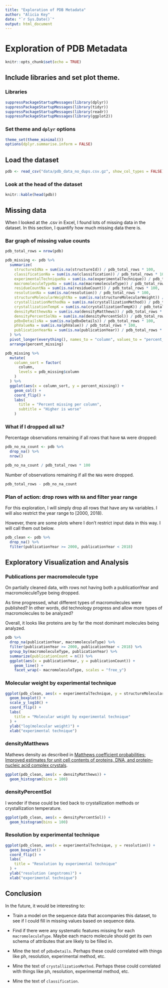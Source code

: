 ```yaml
---
title: "Exploration of PDB Metadata"
author: "Alicia Key"
date: "`r Sys.Date()`"
output: html_document
---
```


# Exploration of PDB Metadata

```r
knitr::opts_chunk$set(echo = TRUE)
```

## Include libraries and set plot theme.

### Libraries

```r
suppressPackageStartupMessages(library(dplyr))
suppressPackageStartupMessages(library(tidyr))
suppressPackageStartupMessages(library(readr))
suppressPackageStartupMessages(library(ggplot2))
```

### Set theme and `dplyr` options

```r
theme_set(theme_minimal())
options(dplyr.summarise.inform = FALSE)
```

## Load the dataset

```r
pdb <- read_csv("data/pdb_data_no_dups.csv.gz", show_col_types = FALSE)
```

### Look at the head of the dataset

```r
knitr::kable(head(pdb))
```

## Missing data

When I looked at the .csv in Excel, I found lots of missing data in the dataset. In this section, I quantify how much missing data there is.

### Bar graph of missing value counts

```r
pdb_total_rows = nrow(pdb)

pdb_missing <- pdb %>%
  summarize(
    structureIdNa = sum(is.na(structureId)) / pdb_total_rows * 100,
    classificationNa = sum(is.na(classification)) / pdb_total_rows * 100,
    experimentalTechniqueNa = sum(is.na(experimentalTechnique)) / pdb_total_rows * 100,
    macromoleculeTypeNa = sum(is.na(macromoleculeType)) / pdb_total_rows * 100,
    residueCountNa = sum(is.na(residueCount)) / pdb_total_rows * 100,
    resolutionNa = sum(is.na(resolution)) / pdb_total_rows * 100,
    structureMolecularWeightNa = sum(is.na(structureMolecularWeight)) / pdb_total_rows * 100,
    crystallizationMethodNa = sum(is.na(crystallizationMethod)) / pdb_total_rows * 100,
    crystallizationTempK = sum(is.na(crystallizationTempK)) / pdb_total_rows * 100,
    densityMatthewsNa = sum(is.na(densityMatthews)) / pdb_total_rows * 100,
    densityPercentSolNa = sum(is.na(densityPercentSol)) / pdb_total_rows * 100,
    pdbxDetailsNa = sum(is.na(pdbxDetails)) / pdb_total_rows * 100,
    phValueNa = sum(is.na(phValue)) / pdb_total_rows * 100,
    publicationYearNa = sum(is.na(publicationYear)) / pdb_total_rows * 100
  ) %>%
  pivot_longer(everything(), names_to = "column", values_to = "percent_missing") %>%
  arrange(percent_missing)

pdb_missing %>%
  mutate(
    column_sort = factor(
      column,
      levels = pdb_missing$column
    )
  ) %>%
  ggplot(aes(x = column_sort, y = percent_missing)) +
    geom_col() +
    coord_flip() +
    labs(
      title = "Percent missing per column",
      subtitle = "Higher is worse"
    )
```

### What if I dropped all `NA`?

Percentage observations remaining if all rows that have `NA` were dropped:

```r
pdb_no_na_count <- pdb %>%
  drop_na() %>%
  nrow()

pdb_no_na_count / pdb_total_rows * 100
```

Number of observations remaining if all the `NA`s were dropped.

```r
pdb_total_rows - pdb_no_na_count
```

### Plan of action: drop rows with `NA` and filter year range

For this exploration, I will simply drop all rows that have any `NA` variables. I will also restrict the year range to [2000, 2018).

However, there are some plots where I don't restrict input data in this way. I will call them out below.

```r
pdb_clean <- pdb %>%
  drop_na() %>%
  filter(publicationYear >= 2000, publicationYear < 2018)
```

## Exploratory Visualization and Analysis

### Publications per macromolecule type

On partially cleaned data, with rows not having both a publicationYear and macromoleculeType being dropped.

As time progressed, what different types of macromolecules were published? In other words, did technology progress and allow more types of macromolecules to be analyzed?

Overall, it looks like proteins are by far the most dominant molecules being analyzed.

```r
pdb %>%
  drop_na(publicationYear, macromoleculeType) %>%
  filter(publicationYear >= 2000, publicationYear < 2018) %>%
  group_by(macromoleculeType, publicationYear) %>%
  summarize(publicationCount = n()) %>%
  ggplot(aes(x = publicationYear, y = publicationCount)) +
    geom_line() +
    facet_wrap(~ macromoleculeType, scales = "free_y")
```

### Molecular weight by experimental technique

```r
ggplot(pdb_clean, aes(x = experimentalTechnique, y = structureMolecularWeight)) +
  geom_boxplot() +
  scale_y_log10() +
  coord_flip() +
  labs(
    title = "Molecular weight by experimental technique"
  ) +
  ylab("log(molecular weight)") +
  xlab("experimental technique")
```

### densityMatthews

Mathews density as described in [Matthews coefficient probabilities: Improved estimates for unit cell contents of proteins, DNA, and protein–nucleic acid complex crystals](https://onlinelibrary.wiley.com/doi/full/10.1110/ps.0350503).

```r
ggplot(pdb_clean, aes(x = densityMatthews)) +
  geom_histogram(bins = 100)
```

### densityPercentSol

I wonder if these could be tied back to crystallization methods or crystallization temperature.

```r
ggplot(pdb_clean, aes(x = densityPercentSol)) +
  geom_histogram(bins = 100)
```

### Resolution by experimental technique

```r
ggplot(pdb_clean, aes(x = experimentalTechnique, y = resolution)) +
  geom_boxplot() +
  coord_flip() +
  labs(
    title = "Resolution by experimental technique"
  ) +
  ylab("resolution (angstroms)") +
  xlab("experimental technique")
```

## Conclusion

In the future, it would be interesting to:

- Train a model on the sequence data that accompanies this dataset, to see if I could fill in missing values based on sequence data.

- Find if there were any systematic features missing for each `macromoleculeType`. Maybe each macro molecule should get its own schema of attributes that are likely to be filled in.

- Mine the text of `pdbxDetails`. Perhaps these could correlated with things like ph, resolution, experimental method, etc.

- Mine the text of `crystallizationMethod`. Perhaps these could correlated with things like ph, resolution, experimental method, etc.

- Mine the text of `classification`.

